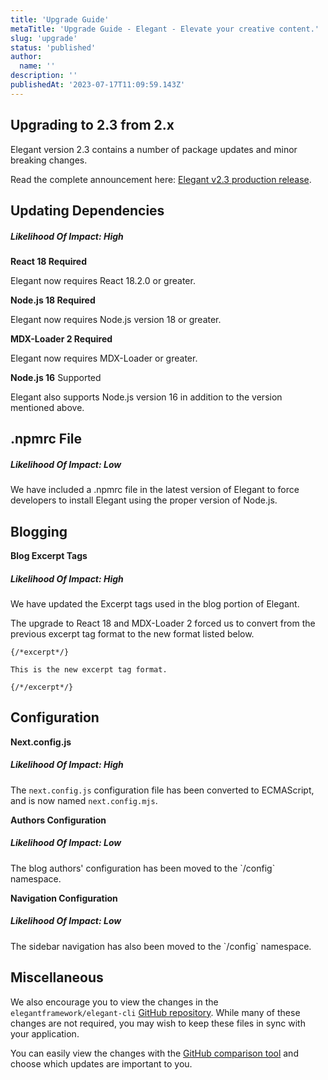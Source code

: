 ```yaml
---
title: 'Upgrade Guide'
metaTitle: 'Upgrade Guide - Elegant - Elevate your creative content.'
slug: 'upgrade'
status: 'published'
author:
  name: ''
description: ''
publishedAt: '2023-07-17T11:09:59.143Z'
---
```


## Upgrading to 2.3 from 2.x

Elegant version 2.3 contains a number of package updates and minor breaking changes.

Read the complete announcement here: [Elegant v2.3 production release](https://www.elegantframework.com/blog/2023-07-14-elegant-v2-3-production).

## Updating Dependencies

##### ***Likelihood Of Impact: High***

**React 18 Required**

Elegant now requires React 18.2.0 or greater.

**Node.js 18 Required**

Elegant now requires Node.js version 18 or greater.

**MDX-Loader 2 Required**

Elegant now requires MDX-Loader or greater.

**Node.js 16** Supported

Elegant also supports Node.js version 16 in addition to the version mentioned above.

## .npmrc File

##### ***Likelihood Of Impact: Low***

We have included a .npmrc file in the latest version of Elegant to force developers to install Elegant using the proper version of Node.js.

## Blogging

**Blog Excerpt Tags**

##### ***Likelihood Of Impact: High***

We have updated the Excerpt tags used in the blog portion of Elegant.

The upgrade to React 18 and MDX-Loader 2 forced us to convert from the previous excerpt tag format to the new format listed below.

```mdx
{/*excerpt*/}

This is the new excerpt tag format.

{/*/excerpt*/}
```

## Configuration

**Next.config.js**

##### ***Likelihood Of Impact: High***

The `next.config.js` configuration file has been converted to ECMAScript, and is now named `next.config.mjs`.

**Authors Configuration**

##### ***Likelihood Of Impact: Low***

The blog authors' configuration has been moved to the \`/config\` namespace.

**Navigation Configuration**

##### ***Likelihood Of Impact: Low***

The sidebar navigation has also been moved to the \`/config\` namespace.

## Miscellaneous

We also encourage you to view the changes in the `elegantframework/elegant-cli` [GitHub repository](https://github.com/elegantframework/elegant-cli). While many of these changes are not required, you may wish to keep these files in sync with your application.

You can easily view the changes with the [GitHub comparison tool](https://github.com/elegantframework/elegant-cli/compare/v2.2-stable…v2.3) and choose which updates are important to you.